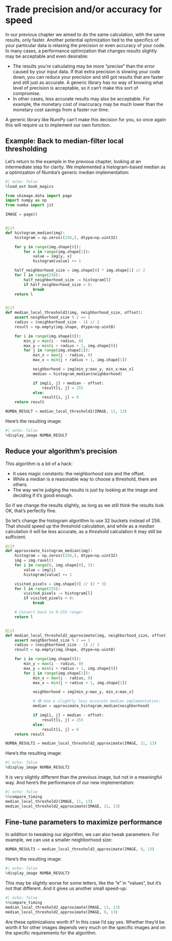 # Trade precision and/or accuracy for speed

In our previous chapter we aimed to do the same calculation, with the same results, only faster.
Another potential optimization tied to the specifics of your particular data is relaxing the precision or even accuracy of your code.
In many cases, a performance optimization that changes results slightly may be acceptable and even desirable:

* The results you're calculating may be more "precise" than the error caused by your input data.
  If that extra precision is slowing your code down, you can reduce your precision and still got results that are faster and still just as accurate.
  A generic library has no way of knowing what level of precision is acceptable, so it can't make this sort of compromise.
* In other cases, less accurate results may also be acceptable.
  For example, the monetary cost of inaccuracy may be much lower than the monetary cost savings from a faster run time.

A generic library like NumPy can't make this decision for you, so once again this will require us to implement our own function.

## Example: Back to median-filter local thresholding

Let's return to the example in the previous chapter, looking at an intermediate step for clarity.
We implemented a histogram-based median as a optimization of Numba's generic median implementation:

```python
#| echo: false
%load_ext book_magics
```

```python
from skimage.data import page
import numpy as np
from numba import jit

IMAGE = page()


@jit
def histogram_median(img):
    histogram = np.zeros((256,), dtype=np.uint32)

    for y in range(img.shape[0]):
        for x in range(img.shape[1]):
            value = img[y, x]
            histogram[value] += 1

    half_neighborhood_size = img.shape[0] * img.shape[1] // 2
    for l in range(256):
        half_neighborhood_size -= histogram[l]
        if half_neighborhood_size < 0:
            break
    return l


@jit
def median_local_threshold2(img, neighborhood_size, offset):
    assert neighborhood_size % 2 == 1
    radius = (neighborhood_size - 1) // 2
    result = np.empty(img.shape, dtype=np.uint8)

    for i in range(img.shape[0]):
        min_y = max(i - radius, 0)
        max_y = min(i + radius + 1, img.shape[0])
        for j in range(img.shape[1]):
            min_x = max(j - radius, 0)
            max_x = min(j + radius + 1, img.shape[1])

            neighborhood = img[min_y:max_y, min_x:max_x]
            median = histogram_median(neighborhood)

            if img[i, j] > median - offset:
                result[i, j] = 255
            else:
                result[i, j] = 0
    return result

NUMBA_RESULT = median_local_threshold2(IMAGE, 11, 13)
```

Here's the resulting image:

```python
#| echo: false
%display_image NUMBA_RESULT
```

## Reduce your algorithm's precision

This algorithm is a bit of a hack:

* It uses magic constants: the neighborhood size and the offset.
* While a median is a reasonable way to choose a threshold, there are others.
* The way we're judging the results is just by looking at the image and deciding if it's good enough.

So if we change the results slightly, as long as we still think the results look OK, that's perfectly fine.

So let's change the histogram algorithm to use 32 buckets instead of 256.
That should speed up the threshold calculation, and while as a _median_ calculation it will be less accurate, as a _threshold_ calculation it may still be sufficient.

```python
@jit
def approximate_histogram_median(img):
    histogram = np.zeros((256,), dtype=np.uint32)
    img = img.ravel()
    for i in range(0, img.shape[0], 3):
        value = img[i]
        histogram[value] += 1

    visited_pixels = img.shape[0] // (2 * 3)
    for l in range(255):
        visited_pixels -= histogram[l]
        if visited_pixels < 0:
            break

    # Convert back to 0-255 range:
    return l


@jit
def median_local_threshold2_approximate(img, neighborhood_size, offset):
    assert neighborhood_size % 2 == 1
    radius = (neighborhood_size - 1) // 2
    result = np.empty(img.shape, dtype=np.uint8)

    for i in range(img.shape[0]):
        min_y = max(i - radius, 0)
        max_y = min(i + radius + 1, img.shape[0])
        for j in range(img.shape[1]):
            min_x = max(j - radius, 0)
            max_x = min(j + radius + 1, img.shape[1])

            neighborhood = img[min_y:max_y, min_x:max_x]

            # 😎 Use a slightly less accurate median implementation:
            median = approximate_histogram_median(neighborhood)

            if img[i, j] > median - offset:
                result[i, j] = 255
            else:
                result[i, j] = 0
    return result

NUMBA_RESULT2 = median_local_threshold2_approximate(IMAGE, 11, 13)
```

Here's the resulting image:

```python
#| echo: false
%display_image NUMBA_RESULT2
```

It is very slightly different than the previous image, but not in a meaningful way.
And here's the performance of our new implementation:

```python
#| echo: false
%%compare_timing
median_local_threshold2(IMAGE, 11, 13)
median_local_threshold2_approximate(IMAGE, 11, 13)
```

## Fine-tune parameters to maximize performance

In addition to tweaking our algorithm, we can also tweak parameters.
For example, we can use a smaller neighborhood size:

```python
NUMBA_RESULT3 = median_local_threshold2_approximate(IMAGE, 9, 13)
```

Here's the resulting image:

```python
#| echo: false
%display_image NUMBA_RESULT3
```

This may be slightly worse for some letters, like the "e" in "values", but it's not that different.
And it gives us another small speed-up:

```python
#| echo: false
%%compare_timing
median_local_threshold2_approximate(IMAGE, 11, 13)
median_local_threshold2_approximate(IMAGE, 9, 13)
```

Are these optimizations worth it?
In this case I'd say yes.
Whether they'd be worth it for other images depends very much on the specific images and on the specific requirements for the algorithm.
